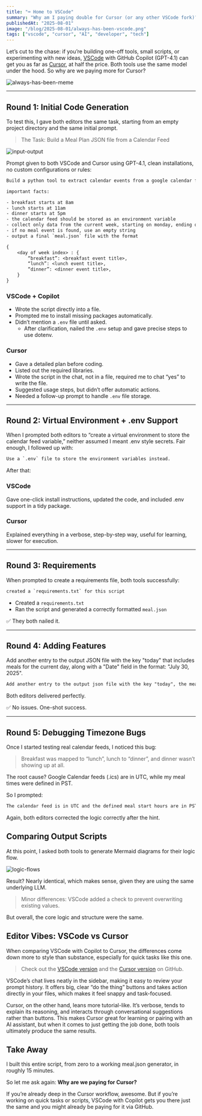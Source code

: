 ```yaml
---
title: "⌨️ Home to VSCode"
summary: "Why am I paying double for Cursor (or any other VSCode fork)?"
publishedAt: "2025-08-01"
image: "/blog/2025-08-01/always-has-been-vscode.png"
tags: ["vscode", "cursor", "AI", "developer", "tech"]
---
```


Let’s cut to the chase: if you’re building one-off tools, small scripts, or experimenting with new ideas, [VSCode][vscode] with GitHub Copilot (GPT-4.1) can get you as far as [Cursor][cursor], at half the price.
Both tools use the same model under the hood. So why are we paying more for Cursor?

![always-has-been-meme][always-has-been]

---

## Round 1: Initial Code Generation

To test this, I gave both editors the same task, starting from an empty project directory and the same initial prompt.

> The Task: Build a Meal Plan JSON file from a Calendar Feed

![input-output][input-output]

Prompt given to both VSCode and Cursor using GPT-4.1, clean installations, no custom configurations or rules:

```txt title="Prompt"
Build a python tool to extract calendar events from a google calendar feed, use the start time to classify each event as “breakfast”, “lunch” or “dinner”

important facts:

- breakfast starts at 8am
- lunch starts at 11am
- dinner starts at 5pm
- the calendar feed should be stored as an environment variable
- collect only data from the current week, starting on monday, ending on the next sunday
- if no meal event is found, use an empty string
- output a final `meal.json` file with the format

{
    <day of week index> : {
        “breakfast”: <breakfast event title>,
        “lunch”: <lunch event title>,
        “dinner”: <dinner event title>,
    }
}
```

### VSCode + Copilot

- Wrote the script directly into a file.
- Prompted me to install missing packages automatically.
- Didn’t mention a `.env` file until asked.
  - After clarification, nailed the `.env` setup and gave precise steps to use dotenv.

### Cursor

- Gave a detailed plan before coding.
- Listed out the required libraries.
- Wrote the script in the chat, not in a file, required me to chat “yes” to write the file.
- Suggested usage steps, but didn’t offer automatic actions.
- Needed a follow-up prompt to handle `.env` file storage.

---

## Round 2: Virtual Environment + .env Support

When I prompted both editors to “create a virtual environment to store the calendar feed variable,” neither assumed I meant .env style secrets. Fair enough, I followed up with:

```txt title="Prompt"
Use a `.env` file to store the environment variables instead.
```

After that:

### VSCode

Gave one-click install instructions, updated the code, and included .env support in a tidy package.

### Cursor

Explained everything in a verbose, step-by-step way, useful for learning, slower for execution.

---

## Round 3: Requirements

When prompted to create a requirements file, both tools successfully:

```txt title="Prompt"
created a `requirements.txt` for this script
```

- Created a `requirements.txt`
- Ran the script and generated a correctly formatted `meal.json`

✅ They both nailed it.

---

## Round 4: Adding Features

Add another entry to the output JSON file with the key "today" that includes meals for the current day, along with a "Date" field in the format: "July 30, 2025".

```txt title="Prompt"
Add another entry to the output json file with the key "today", the meals in this entry should be for the current calendar day and include an additional value "Date" with the current date in format Like this "July, 30, 2025"
```

Both editors delivered perfectly.

✅ No issues. One-shot success.

---

## Round 5: Debugging Timezone Bugs

Once I started testing real calendar feeds, I noticed this bug:

> Breakfast was mapped to “lunch”, lunch to “dinner”, and dinner wasn’t showing up at all.

The root cause? Google Calendar feeds (.ics) are in UTC, while my meal times were defined in PST.

So I prompted:

```txt title="Prompt"
The calendar feed is in UTC and the defined meal start hours are in PST. Convert the times and map to the correct meals.
```

Again, both editors corrected the logic correctly after the hint.

## Comparing Output Scripts

At this point, I asked both tools to generate Mermaid diagrams for their logic flow.

![logic-flows][logic-flows]

Result? Nearly identical, which makes sense, given they are using the same underlying LLM.

> Minor differences: VSCode added a check to prevent overwriting existing values.

But overall, the core logic and structure were the same.

## Editor Vibes: VSCode vs Cursor

When comparing VSCode with Copilot to Cursor, the differences come down more to style than substance, especially for quick tasks like this one.

> Check out the [VSCode version][repo-vscode] and the [Cursor version][repo-cursor] on GitHub.

VSCode’s chat lives neatly in the sidebar, making it easy to review your prompt history. It offers big, clear “do the thing” buttons and takes action directly in your files, which makes it feel snappy and task-focused.

Cursor, on the other hand, leans more tutorial-like. It’s verbose, tends to explain its reasoning, and interacts through conversational suggestions rather than buttons. This makes Cursor great for learning or pairing with an AI assistant, but when it comes to just getting the job done, both tools ultimately produce the same results.

## Take Away

I built this entire script, from zero to a working meal.json generator, in roughly 15 minutes.

So let me ask again: **Why are we paying for Cursor?**

If you’re already deep in the Cursor workflow, awesome. But if you’re working on quick tasks or scripts, VSCode with Copilot gets you there just the same and you might already be paying for it via GitHub.

[vscode]: https://code.visualstudio.com/
[cursor]: https://cursor.com/
[always-has-been]: /blog/2025-08-01/always-has-been-vscode.png
[logic-flows]: /blog/2025-08-01/logic-flows.png
[input-output]: /blog/2025-08-01/input-output.png
[repo-vscode]: https://github.com/samgutentag/meal-plan-vscode
[repo-cursor]: https://github.com/samgutentag/meal-plan-cursor
